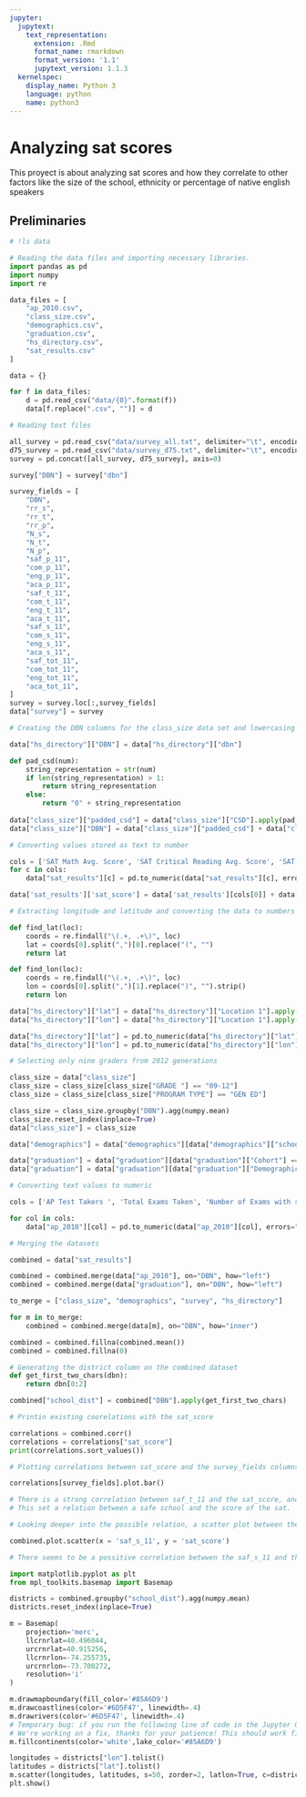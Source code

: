 ```yaml
---
jupyter:
  jupytext:
    text_representation:
      extension: .Rmd
      format_name: rmarkdown
      format_version: '1.1'
      jupytext_version: 1.1.3
  kernelspec:
    display_name: Python 3
    language: python
    name: python3
---
```


# Analyzing sat scores

This proyect is about analyzing sat scores and how they correlate to other factors like the size of the school, ethnicity or percentage of native english speakers


## Preliminaries

```python
# !ls data
```

```python
# Reading the data files and importing necessary libraries.
import pandas as pd
import numpy
import re

data_files = [
    "ap_2010.csv",
    "class_size.csv",
    "demographics.csv",
    "graduation.csv",
    "hs_directory.csv",
    "sat_results.csv"
]

data = {}

for f in data_files:
    d = pd.read_csv("data/{0}".format(f))
    data[f.replace(".csv", "")] = d
```

```python
# Reading text files 

all_survey = pd.read_csv("data/survey_all.txt", delimiter="\t", encoding='windows-1252')
d75_survey = pd.read_csv("data/survey_d75.txt", delimiter="\t", encoding='windows-1252')
survey = pd.concat([all_survey, d75_survey], axis=0)

survey["DBN"] = survey["dbn"]

survey_fields = [
    "DBN", 
    "rr_s", 
    "rr_t", 
    "rr_p", 
    "N_s", 
    "N_t", 
    "N_p", 
    "saf_p_11", 
    "com_p_11", 
    "eng_p_11", 
    "aca_p_11", 
    "saf_t_11", 
    "com_t_11", 
    "eng_t_11", 
    "aca_t_11", 
    "saf_s_11", 
    "com_s_11", 
    "eng_s_11", 
    "aca_s_11", 
    "saf_tot_11", 
    "com_tot_11", 
    "eng_tot_11", 
    "aca_tot_11",
]
survey = survey.loc[:,survey_fields]
data["survey"] = survey

```

```python
# Creating the DBN columns for the class_size data set and lowercasing the name on the hs_directory

data["hs_directory"]["DBN"] = data["hs_directory"]["dbn"]

def pad_csd(num):
    string_representation = str(num)
    if len(string_representation) > 1:
        return string_representation
    else:
        return "0" + string_representation
    
data["class_size"]["padded_csd"] = data["class_size"]["CSD"].apply(pad_csd)
data["class_size"]["DBN"] = data["class_size"]["padded_csd"] + data["class_size"]["SCHOOL CODE"]
```

```python
# Converting values stored as text to number

cols = ['SAT Math Avg. Score', 'SAT Critical Reading Avg. Score', 'SAT Writing Avg. Score']
for c in cols:
    data["sat_results"][c] = pd.to_numeric(data["sat_results"][c], errors="coerce")

data['sat_results']['sat_score'] = data['sat_results'][cols[0]] + data['sat_results'][cols[1]] + data['sat_results'][cols[2]]

```

```python
# Extracting longitude and latitude and converting the data to numbers

def find_lat(loc):
    coords = re.findall("\(.+, .+\)", loc)
    lat = coords[0].split(",")[0].replace("(", "")
    return lat

def find_lon(loc):
    coords = re.findall("\(.+, .+\)", loc)
    lon = coords[0].split(",")[1].replace(")", "").strip()
    return lon

data["hs_directory"]["lat"] = data["hs_directory"]["Location 1"].apply(find_lat)
data["hs_directory"]["lon"] = data["hs_directory"]["Location 1"].apply(find_lon)

data["hs_directory"]["lat"] = pd.to_numeric(data["hs_directory"]["lat"], errors="coerce")
data["hs_directory"]["lon"] = pd.to_numeric(data["hs_directory"]["lon"], errors="coerce")
```

```python
# Selecting only nine graders from 2012 generations

class_size = data["class_size"]
class_size = class_size[class_size["GRADE "] == "09-12"]
class_size = class_size[class_size["PROGRAM TYPE"] == "GEN ED"]

class_size = class_size.groupby("DBN").agg(numpy.mean)
class_size.reset_index(inplace=True)
data["class_size"] = class_size

data["demographics"] = data["demographics"][data["demographics"]["schoolyear"] == 20112012]

data["graduation"] = data["graduation"][data["graduation"]["Cohort"] == "2006"]
data["graduation"] = data["graduation"][data["graduation"]["Demographic"] == "Total Cohort"]
```

```python
# Converting text values to numeric

cols = ['AP Test Takers ', 'Total Exams Taken', 'Number of Exams with scores 3 4 or 5']

for col in cols:
    data["ap_2010"][col] = pd.to_numeric(data["ap_2010"][col], errors="coerce")
```

```python
# Merging the datasets

combined = data["sat_results"]

combined = combined.merge(data["ap_2010"], on="DBN", how="left")
combined = combined.merge(data["graduation"], on="DBN", how="left")

to_merge = ["class_size", "demographics", "survey", "hs_directory"]

for m in to_merge:
    combined = combined.merge(data[m], on="DBN", how="inner")

combined = combined.fillna(combined.mean())
combined = combined.fillna(0)
```

```python
# Generating the district column on the combined dataset
def get_first_two_chars(dbn):
    return dbn[0:2]

combined["school_dist"] = combined["DBN"].apply(get_first_two_chars)
```

```python
# Printin existing coorelations with the sat_score

correlations = combined.corr()
correlations = correlations["sat_score"]
print(correlations.sort_values())
```

```python
# Plotting correlations between sat_score and the survey_fields columns

correlations[survey_fields].plot.bar()
```

```python
# There is a strong correlation between saf_t_11 and the sat_score, and also between saf_s_11 and the sat score.
# This set a relation between a safe school and the score of the sat. 

# Looking deeper into the possible relation, a scatter plot between the saf_s_11 and sat_score is made

combined.plot.scatter(x = 'saf_s_11', y = 'sat_score')

# There seems to be a possitive correlation betwwen the saf_s_11 and the sat_score
```

```python
import matplotlib.pyplot as plt
from mpl_toolkits.basemap import Basemap

districts = combined.groupby("school_dist").agg(numpy.mean)
districts.reset_index(inplace=True)

m = Basemap(
    projection='merc', 
    llcrnrlat=40.496044, 
    urcrnrlat=40.915256, 
    llcrnrlon=-74.255735, 
    urcrnrlon=-73.700272,
    resolution='i'
)

m.drawmapboundary(fill_color='#85A6D9')
m.drawcoastlines(color='#6D5F47', linewidth=.4)
m.drawrivers(color='#6D5F47', linewidth=.4)
# Temporary bug: if you run the following line of code in the Jupyter Guided Project interface on Dataquest, you'll get an error. 
# We're working on a fix, thanks for your patience! This should work fine locally on your own computer though.
m.fillcontinents(color='white',lake_color='#85A6D9')

longitudes = districts["lon"].tolist()
latitudes = districts["lat"].tolist()
m.scatter(longitudes, latitudes, s=50, zorder=2, latlon=True, c=districts["saf_s_11"], cmap="summer")
plt.show()
```
